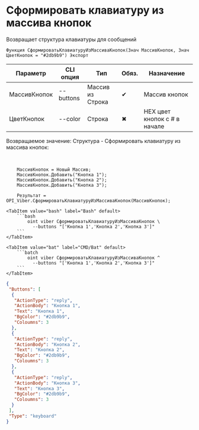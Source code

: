 ﻿---
sidebar_position: 7
description: Сформировать клавиатуру из массива кнопок и другие функции для работы с Viber в Открытом пакете интеграций - бесплатной open-source библиотеке интеграций для 1С:Предприятие 8, OneScript и CLI
keywords: [1C, 1С, 1С:Предприятие, 1С:Предприятие 8.3, API, Интеграция, Сервисы, Обмен, OneScript, CLI, Viber]
---


# Сформировать клавиатуру из массива кнопок
 Возвращает структура клавиатуры для сообщений



`Функция СформироватьКлавиатуруИзМассиваКнопок(Знач МассивКнопок, Знач ЦветКнопок = "#2db9b9") Экспорт`

  | Параметр | CLI опция | Тип | Обяз. | Назначение |
  |-|-|-|-|-|
  | МассивКнопок | --buttons | Массив из Строка | &#x2714; | Массив кнопок |
  | ЦветКнопок | --color | Строка | &#x2716; | HEX цвет кнопок с # в начале |

  
  Возвращаемое значение:   Структура -  Сформировать клавиатуру из массива кнопок:


<br/>




```bsl title="Пример использования для 1С:Предприятие/OneScript"
    МассивКнопок = Новый Массив;
    МассивКнопок.Добавить("Кнопка 1");
    МассивКнопок.Добавить("Кнопка 2");
    МассивКнопок.Добавить("Кнопка 3");

    Результат = OPI_Viber.СформироватьКлавиатуруИзМассиваКнопок(МассивКнопок);
```
    

 <Tabs>
  
    <TabItem value="bash" label="Bash" default>
        ```bash
            oint viber СформироватьКлавиатуруИзМассиваКнопок \
              --buttons "['Кнопка 1','Кнопка 2','Кнопка 3']"
        ```
    </TabItem>
  
    <TabItem value="bat" label="CMD/Bat" default>
        ```batch
            oint viber СформироватьКлавиатуруИзМассиваКнопок ^
              --buttons "['Кнопка 1','Кнопка 2','Кнопка 3']"
        ```
    </TabItem>
</Tabs>


```json title="Результат"
{
 "Buttons": [
  {
   "ActionType": "reply",
   "ActionBody": "Кнопка 1",
   "Text": "Кнопка 1",
   "BgColor": "#2db9b9",
   "Coloumns": 3
  },
  {
   "ActionType": "reply",
   "ActionBody": "Кнопка 2",
   "Text": "Кнопка 2",
   "BgColor": "#2db9b9",
   "Coloumns": 3
  },
  {
   "ActionType": "reply",
   "ActionBody": "Кнопка 3",
   "Text": "Кнопка 3",
   "BgColor": "#2db9b9",
   "Coloumns": 3
  }
 ],
 "Type": "keyboard"
}
```
